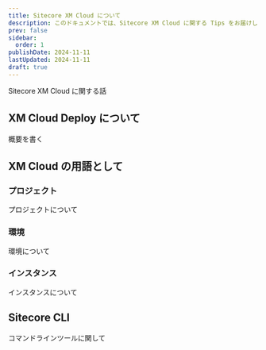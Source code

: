 ```yaml
---
title: Sitecore XM Cloud について
description: このドキュメントでは、Sitecore XM Cloud に関する Tips をお届けします
prev: false
sidebar:
  order: 1
publishDate: 2024-11-11
lastUpdated: 2024-11-11
draft: true
---
```


Sitecore XM Cloud に関する話

## XM Cloud Deploy について

概要を書く

## XM Cloud の用語として

### プロジェクト

プロジェクトについて

### 環境

環境について

### インスタンス

インスタンスについて

## Sitecore CLI

コマンドラインツールに関して

